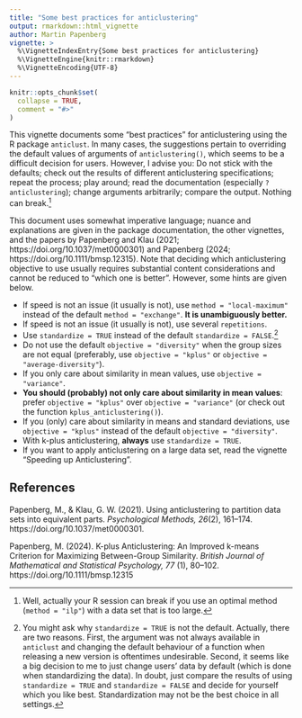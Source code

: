 ```yaml
---
title: "Some best practices for anticlustering"
output: rmarkdown::html_vignette
author: Martin Papenberg
vignette: >
  %\VignetteIndexEntry{Some best practices for anticlustering}
  %\VignetteEngine{knitr::rmarkdown}
  %\VignetteEncoding{UTF-8}
---
```


```r
knitr::opts_chunk$set(
  collapse = TRUE,
  comment = "#>"
)
```

This vignette documents some "best practices" for anticlustering using the R package `anticlust`. In many cases, the suggestions pertain to overriding the default values of arguments of `anticlustering()`, which seems to be a difficult decision for users. However, I advise you: Do not stick with the defaults; check out the results of different anticlustering specifications; repeat the process; play around; read the documentation (especially `?anticlustering`); change arguments arbitrarily; compare the output. Nothing can break.[^wellactually]

[^wellactually]: Well, actually your R session can break if you use an optimal method (`method = "ilp"`) with a data set that is too large.

This document uses somewhat imperative language; nuance and explanations are given in the package documentation, the other vignettes, and the papers by Papenberg and Klau (2021; https://doi.org/10.1037/met0000301) and Papenberg (2024; https://doi.org/10.1111/bmsp.12315). Note that deciding which anticlustering objective to use usually requires substantial content considerations and cannot be reduced to "which one is better". However, some hints are given below. 

- If speed is not an issue (it usually is not), use `method = "local-maximum"` instead of the default  `method = "exchange"`. **It is unambiguously better.**
- If speed is not an issue (it usually is not), use several `repetitions`.
- Use `standardize = TRUE` instead of the default `standardize = FALSE`.[^whydefault]
- Do not use the default `objective = "diversity"` when the group sizes are not equal (preferably, use `objective = "kplus"` or `objective = "average-diversity"`).
- If you only care about similarity in mean values, use `objective = "variance"`.
- **You should (probably) not only care about similarity in mean values**: prefer `objective = "kplus"` over `objective = "variance"` (or check out the function `kplus_anticlustering()`).
- If you (only) care about similarity in means and standard deviations, use `objective = "kplus"` instead of the default `objective = "diversity"`.
- With k-plus anticlustering, **always** use `standardize = TRUE`.
- If you want to apply anticlustering on a large data set, read the vignette "Speeding up Anticlustering".

[^whydefault]: You might ask why `standardize = TRUE` is not the default. Actually, there are two reasons. First, the argument was not always available in `anticlust` and changing the default behaviour of a function when releasing a new version is oftentimes undesirable. Second, it seems like a big decision to me to just change users' data by default (which is done when standardizing the data). In doubt, just compare the results of using `standardize = TRUE` and `standardize = FALSE` and decide for yourself which you like best. Standardization may not be the best choice in all settings.

[^optdispersion]: The maximum dispersion problem can be solved optimally for rather large data sets, especially for $K = 2$. For $K = 3$ and $K = 4$, several 100 elements can usually be processed, especially when installing the SYMPHONY solver.

[^whatisverylarge]: What is considered very large may depend on the specifications of your computer. I used to have problems computing a distance matrix for $N > 20000$.

## References 

Papenberg, M., & Klau, G. W. (2021). Using anticlustering to partition data sets into equivalent parts. *Psychological Methods, 26*(2), 161--174. https://doi.org/10.1037/met0000301.

Papenberg, M. (2024). K-plus Anticlustering: An Improved k-means Criterion for Maximizing Between-Group Similarity. *British Journal of Mathematical and Statistical Psychology, 77* (1), 80--102. https://doi.org/10.1111/bmsp.12315
